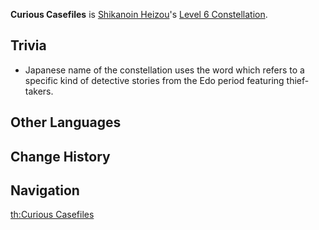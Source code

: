 {{Constellation Infobox
|image       = Constellation Curious Casefiles.png
|description = Each Declension stack will increase the [[CRIT Rate]] of the [[Heartstopper Strike]] unleashed by 4%. When Heizou possesses Conviction, this Heartstopper Strike's [[CRIT DMG]] is increased by 32%.
|level       = 6
|character   = Shikanoin Heizou
|utility1    = CRIT Rate
|utility2    = CRIT DMG
}}
'''Curious Casefiles''' is [[Shikanoin Heizou]]'s [[Level 6 Constellation]].

==Trivia==
*Japanese name of the constellation uses the word {{lang|ja=捕物帳|ja_rm=torimonochou|mini=1}} which refers to a specific kind of detective stories from the Edo period featuring thief-takers.

==Other Languages==
{{Other Languages
|en      = Curious Casefiles
|zhs     = 奇想天开捕物帐
|zhs_rm  = Qíxiǎngtiānkāi Bǔwùzhàng
|zht     = 奇想天開捕物帳
|zht_rm  = Qíxiǎngtiānkāi Bǔwùzhàng
|zh_tl   = 
|ja      = 奇想天外捕物帳
|ja_rm   = Kisoutengai Torimonochou{{Assumed}}
|ja_tl   = Bizarre Detective Story
|ko      = 기상천외 사건 기록부
|ko_rm   = Gisangcheonoe Sageon Girokbu
|ko_tl   = Bizarreness Case Blotter
|es      = Detective Heizou
|es_tl   = Detective Heizou
|fr      = Dossier étrange
|fr_tl   = Strange Casefile
|ru      = Опись престранных улик
|ru_tl   = 
|th      = Curious Casefiles
|vi      = Hồ Sơ Hão Huyền
|vi_tl   = 
|de      = Verblüffende Festnahme
|de_tl   = Perplexing Arrest
|id      = Curious Casefiles
|pt      = Casos Curiosos
|pt_tl   = Curious Cases
}}

==Change History==
{{Change History|2.8}}

==Navigation==
{{Talent Navbox|Shikanoin Heizou}}
[[th:Curious Casefiles]]